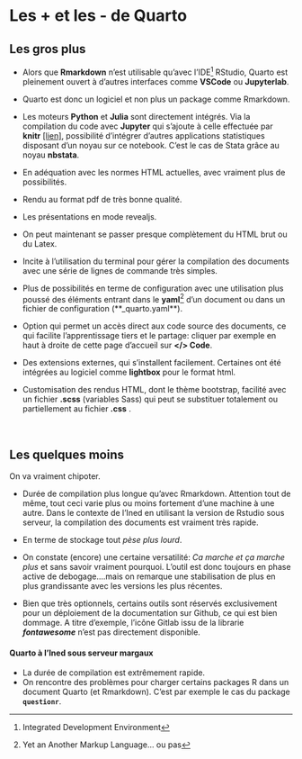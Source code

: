 

# Les + et les - de Quarto {.unnumbered}
 
## Les gros plus {.unnumbered}  

::: {.box_img}
 
* Alors que **Rmarkdown** n'est utilisable qu'avec l'IDE^[Integrated Development Environment] RStudio, Quarto est pleinement ouvert à d'autres interfaces comme **VSCode** ou **Jupyterlab**.

* Quarto est donc un logiciel et non plus un package comme Rmarkdown.

*  Les moteurs **Python** et **Julia** sont directement intégrés. Via la compilation du code avec **Jupyter** qui s'ajoute à celle effectuée par **knitr** [[lien]](https://raw.githubusercontent.com/asa-quarto/website-nebraska/main/4-websites/images/horst_qmd_render_schema.png), possibilité d'intégrer d'autres applications statistiques disposant d'un noyau sur ce notebook. C'est le cas de Stata grâce au noyau **nbstata**.

* En adéquation avec les normes HTML actuelles, avec vraiment plus de possibilités. 

* Rendu au format pdf de très bonne qualité.

* Les présentations en mode revealjs.

* On peut maintenant se passer presque complètement du HTML brut ou du Latex.

* Incite à l'utilisation du terminal pour gérer la compilation des documents avec une série de lignes de commande très simples.

* Plus de possibilités en terme de configuration avec une utilisation plus poussé des éléments entrant dans le **yaml**^[Yet an Another Markup Language... ou pas] d'un document ou dans un fichier de configuration (**_quarto.yaml**).

* Option qui permet un accès direct aux code source des documents, ce qui facilite l'apprentissage tiers et le partage: cliquer par exemple en haut à droite de cette page d'accueil sur **</> Code**.

* Des extensions externes, qui s'installent facilement. Certaines ont été intégrées au logiciel comme **lightbox** pour le format html. 

* Customisation des rendus HTML, dont le thème bootstrap, facilité avec un fichier **.scss** (variables Sass) qui peut se substituer totalement ou partiellement au fichier **.css** .
:::

<br>


## Les quelques moins {.unnumbered}

On va vraiment chipoter.

::: {.box_img}  

* Durée de compilation  plus longue qu'avec Rmarkdown. Attention tout de même, tout ceci varie plus ou moins fortement d'une machine à une autre. Dans le contexte de l'Ined en utilisant la version de Rstudio sous serveur, la compilation des documents est vraiment très rapide.

* En terme de stockage tout *pèse plus lourd*. 

* On constate (encore) une certaine versatilité: *Ca marche et ça marche plus* et sans savoir vraiment pourquoi. L'outil est donc toujours en phase active de debogage....mais on remarque une stabilisation de plus en plus grandissante avec les versions les plus récentes. 

* Bien que très optionnels, certains outils sont réservés exclusivement pour un déploiement de la documentation sur Github, ce qui est bien dommage. A titre d'exemple, l'icône Gitlab issu de la librarie ***fontawesome*** n'est pas directement disponible.


:::

::: callout-important  

#### Quarto à l'Ined sous serveur margaux

* La durée de compilation est extrêmement rapide.
* On rencontre des problèmes pour charger certains packages R dans un document Quarto (et Rmarkdown). C'est par exemple le cas du package **`questionr`**.

:::



